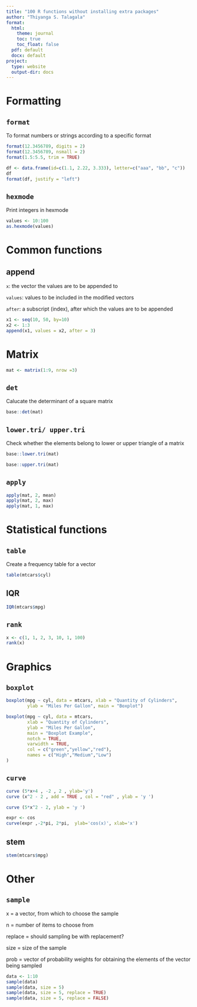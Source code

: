 ```yaml
---
title: "100 R functions without installing extra packages"
author: "Thiyanga S. Talagala"
format:
  html:
    theme: journal
    toc: true
    toc_float: false
  pdf: default
  docx: default
project:
  type: website
  output-dir: docs
---
```


# Formatting

## `format`

To format numbers or strings according to a specific format

```r
format(12.3456789, digits = 2)
format(12.3456789, nsmall = 2)
format(1.5:5.5, trim = TRUE)
```

```r
df <- data.frame(id=c(1.1, 2.22, 3.333), letter=c("aaa", "bb", "c"))
df
format(df, justify = "left")
```

## `hexmode`

Print integers in hexmode

```r
values <- 10:100
as.hexmode(values)
```

# Common functions

## append

`x`: the vector the values are to be appended to

`values`: values to be included in the modified vectors

`after`: a subscript (index), after which the values are to be appended

```r
x1 <- seq(10, 50, by=10)
x2 <- 1:3
append(x1, values = x2, after = 3)
```

## 

# Matrix

```r
mat <- matrix(1:9, nrow =3)
```

## `det`

Calucate the determinant of a square matrix

```r
base::det(mat)
```

## `lower.tri/ upper.tri `

Check whether the elements belong to lower or upper triangle of a matrix

```r
base::lower.tri(mat)
```

```r
base::upper.tri(mat)
```

## `apply`

```r
apply(mat, 2, mean)
apply(mat, 2, max)
apply(mat, 1, max)
```

# Statistical functions

## `table`

Create a frequency table for a vector

```r
table(mtcars$cyl)
```

## IQR

```r
IQR(mtcars$mpg)
```

## `rank`

```r
x <- c(1, 1, 2, 3, 10, 1, 100)
rank(x)
```

# Graphics

## `boxplot`

```r
boxplot(mpg ~ cyl, data = mtcars, xlab = "Quantity of Cylinders",  
        ylab = "Miles Per Gallon", main = "Boxplot")

```


```r
boxplot(mpg ~ cyl, data = mtcars,   
        xlab = "Quantity of Cylinders",  
        ylab = "Miles Per Gallon",   
        main = "Boxplot Example",  
        notch = TRUE,   
        varwidth = TRUE,   
        col = c("green","yellow","red"),  
        names = c("High","Medium","Low")  
)  
```

## `curve`

```r
curve (5*x+4 , -2 , 2 , ylab='y')
curve (x^2 - 2 , add = TRUE , col = "red" , ylab = 'y ')
```

```r
curve (5*x^2 - 2, ylab = 'y ')
```

```r
expr <- cos
curve(expr ,-2*pi, 2*pi,  ylab='cos(x)', xlab='x')

```

## stem

```r
stem(mtcars$mpg)
```

# Other

## `sample`

x = a vector, from which to choose the sample

n = number of items to choose from 

replace = should sampling be with replacement?

size = size of the sample

prob = vector of probability weights for obtaining the elements of the vector being sampled

```r
data <- 1:10
sample(data)
sample(data, size = 5)
sample(data, size = 5, replace = TRUE)
sample(data, size = 5, replace = FALSE)
```